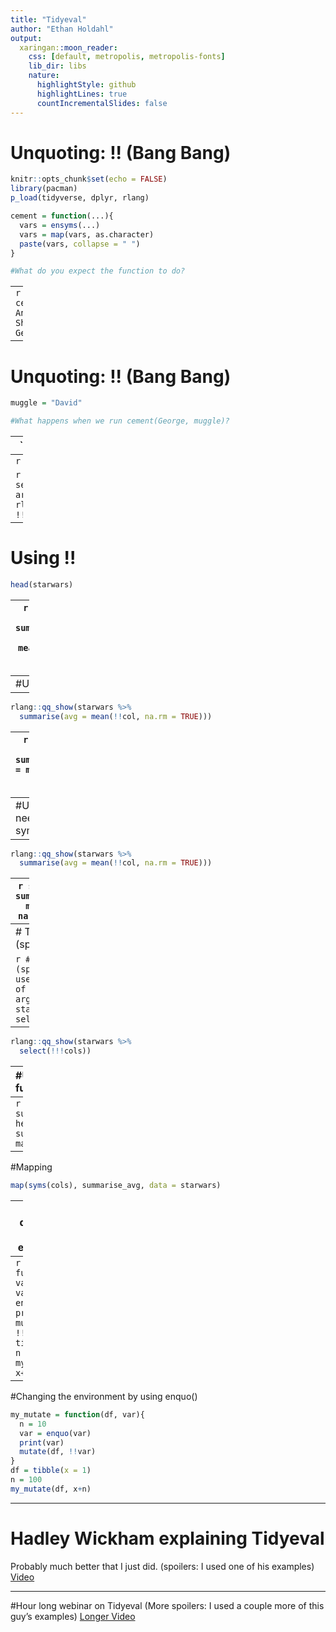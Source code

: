 ```yaml
---
title: "Tidyeval"
author: "Ethan Holdahl"
output:
  xaringan::moon_reader:
    css: [default, metropolis, metropolis-fonts] 
    lib_dir: libs
    nature:
      highlightStyle: github
      highlightLines: true
      countIncrementalSlides: false
---
```


# Unquoting: !! (Bang Bang)
```r
knitr::opts_chunk$set(echo = FALSE)
library(pacman)
p_load(tidyverse, dplyr, rlang)
```

```r
cement = function(...){
  vars = ensyms(...)
  vars = map(vars, as.character)
  paste(vars, collapse = " ")
}

#What do you expect the function to do?
```
--
```r
cement(Van, Anne, Shankha, George)
```


---

# Unquoting: !! (Bang Bang)

```r
muggle = "David"

#What happens when we run cement(George, muggle)?
```
--
```r
cement(George, muggle)

#We use the Bang Bang operator to access the content of the variable
```
--
```r
cement(George, !!muggle)
```

```r
#We use rlang::qq_show() to see what your !! operators are doing
rlang::qq_show(cement(George, !!muggle))
```


---

# Using !!

```r
head(starwars)
```
--
```r
starwars %>%
  summarise(avg = mean(height, na.rm = TRUE))
```
---
#Using !!
```r
cols = c("height", "mass")
col = cols[[1]]
```
--
```r
rlang::qq_show(starwars %>%
  summarise(avg = mean(!!col, na.rm = TRUE)))
```
--
```r
starwars %>%
  summarise(avg = mean(!!col, na.rm = TRUE))
```
---
#Using !!: We need symbols!
```r
col = sym(cols[[1]])
```
--
```r
rlang::qq_show(starwars %>%
  summarise(avg = mean(!!col, na.rm = TRUE)))
```
--
```r
starwars %>%
  summarise(avg = mean(!!col, na.rm = TRUE))
```
---
# Tirple Bang !!! (splyce)

```r
#Triple Bang (splycing) is used for lists of quoted arguments
starwars %>%
  select(!!!cols)
```
--
```r
rlang::qq_show(starwars %>%
  select(!!!cols))
```
---
#Using quoting in functions: enquo()

```r
summarise_avg = function(data, col){
  col = enquo(col)
  data %>%
    summarise(avg = mean(!!col, na.rm = TRUE))
}
```
--
```r
summarise_avg(starwars, height)
summarise_avg(starwars, mass)
```
---
#Mapping
```r
map(syms(cols), summarise_avg, data = starwars)
```
---
#Using quosures to capture environment

```r
#quo() is used when making your own quosure outside a function
quo(mass/height)
```
--
```r
my_mutate = function(df, var){
  n = 10
  var = enexpr(var)
  print(var)
  mutate(df, !!var)
}
df = tibble(x = 1)
n = 100
my_mutate(df, x+n)
```
---
#Changing the environment by using enquo()
```r
my_mutate = function(df, var){
  n = 10
  var = enquo(var)
  print(var)
  mutate(df, !!var)
}
df = tibble(x = 1)
n = 100
my_mutate(df, x+n)
```
---

# Hadley Wickham explaining Tidyeval
Probably much better that I just did. (spoilers: I used one of his examples)
[Video](https://www.youtube.com/watch?v=nERXS3ssntw)

---
#Hour long webinar on Tidyeval
(More spoilers: I used a couple more of this guy's examples)
[Longer Video](https://resources.rstudio.com/webinars/tidyeval)
